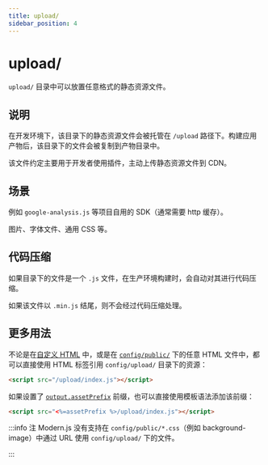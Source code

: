```yaml
---
title: upload/
sidebar_position: 4
---
```

# upload/

`upload/` 目录中可以放置任意格式的静态资源文件。

## 说明

在开发环境下，该目录下的静态资源文件会被托管在 `/upload` 路径下。构建应用产物后，该目录下的文件会被复制到产物目录中。

该文件约定主要用于开发者使用插件，主动上传静态资源文件到 CDN。

## 场景

例如 `google-analysis.js` 等项目自用的 SDK（通常需要 http 缓存）。

图片、字体文件、通用 CSS 等。

## 代码压缩

如果目录下的文件是一个 `.js` 文件，在生产环境构建时，会自动对其进行代码压缩。

如果该文件以 `.min.js` 结尾，则不会经过代码压缩处理。

## 更多用法

不论是在[自定义 HTML](/guides/basic-features/html) 中，或是在 [`config/public/`](/apis/app/hooks/config/public) 下的任意 HTML 文件中，都可以直接使用 HTML 标签引用 `config/upload/` 目录下的资源：

```html
<script src="/upload/index.js"></script>
```

如果设置了 [`output.assetPrefix`](/configure/app/output/asset-prefix) 前缀，也可以直接使用模板语法添加该前缀：

```html
<script src="<%=assetPrefix %>/upload/index.js"></script>
```

:::info 注
Modern.js 没有支持在 `config/public/*.css`（例如 background-image）中通过 URL 使用 `config/upload/` 下的文件。

:::
